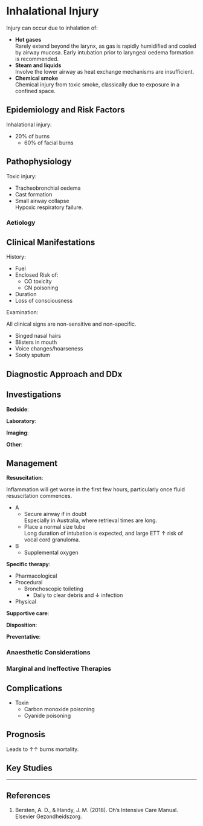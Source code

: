 # Inhalational Injury

Injury can occur due to inhalation of:

* **Hot gases**\
Rarely extend beyond the larynx, as gas is rapidly humidified and cooled by airway mucosa. Early intubation prior to laryngeal oedema formation is recommended.
* **Steam and liquids**\
Involve the lower airway as heat exchange mechanisms are insufficient.
* **Chemical smoke**\
Chemical injury from toxic smoke, classically due to exposure in a confined space.


## Epidemiology and Risk Factors

Inhalational injury:

* 20% of burns
	* 60% of facial burns


## Pathophysiology

Toxic injury:

* Tracheobronchial oedema
* Cast formation
* Small airway collapse\
Hypoxic respiratory failure.

	
### Aetiology

## Clinical Manifestations

History:

* Fuel
* Enclosed
Risk of:
	* CO toxicity
	* CN poisoning
* Duration
* Loss of consciousness


Examination:

:::column-margin
All clinical signs are non-sensitive and non-specific.
:::

* Singed nasal hairs
* Blisters in mouth
* Voice changes/hoarseness
* Sooty sputum


## Diagnostic Approach and DDx

## Investigations

**Bedside**:

**Laboratory**:

**Imaging**:

**Other**:


## Management

**Resuscitation**:

:::column-margin
Inflammation will get worse in the first few hours, particularly once fluid resuscitation commences.
:::

* A
	* Secure airway if in doubt\
	Especially in Australia, where retrieval times are long.
	* Place a normal size tube\
	Long duration of intubation is expected, and large ETT ↑ risk of vocal cord granuloma.
* B
	* Supplemental oxygen

**Specific therapy**:

* Pharmacological
* Procedural
	* Bronchoscopic toileting
		* Daily to clear debris and ↓ infection
* Physical

**Supportive care**:

**Disposition**:

**Preventative**:


### Anaesthetic Considerations

### Marginal and Ineffective Therapies

## Complications

* Toxin
	* Carbon monoxide poisoning
	* Cyanide poisoning

## Prognosis

Leads to ↑↑ burns mortality.

## Key Studies


---

## References

1. Bersten, A. D., & Handy, J. M. (2018). Oh’s Intensive Care Manual. Elsevier Gezondheidszorg.